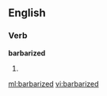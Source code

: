 ==English==

===Verb===
'''barbarized'''

# {{past of|[[barbarize]]}}

[[ml:barbarized]]
[[vi:barbarized]]